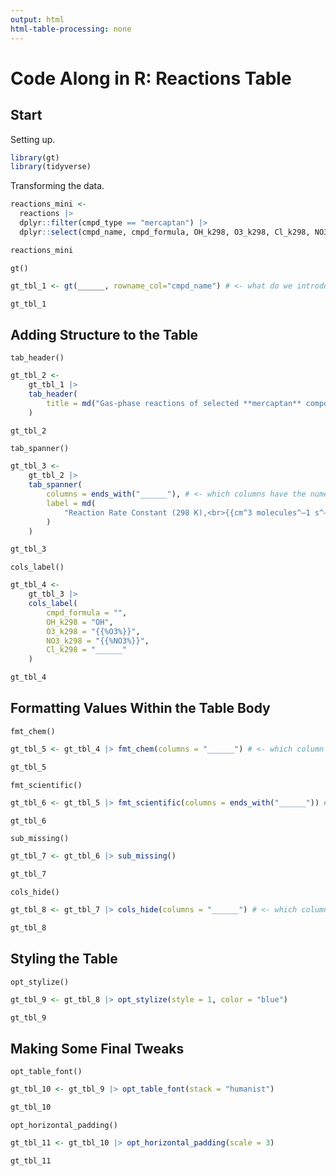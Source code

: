 ```yaml
---
output: html
html-table-processing: none
---
```


# Code Along in R: Reactions Table

## Start

Setting up.

```r
library(gt)
library(tidyverse)
```

Transforming the data.

```r
reactions_mini <-
  reactions |>
  dplyr::filter(cmpd_type == "mercaptan") |>
  dplyr::select(cmpd_name, cmpd_formula, OH_k298, O3_k298, Cl_k298, NO3_k298)

reactions_mini
```

`gt()`

```r
gt_tbl_1 <- gt(______, rowname_col="cmpd_name") # <- what do we introduce to gt()?

gt_tbl_1
```

## Adding Structure to the Table

`tab_header()`

```r
gt_tbl_2 <-
    gt_tbl_1 |>
    tab_header(
        title = md("Gas-phase reactions of selected **mercaptan** compounds")
    )

gt_tbl_2
```

`tab_spanner()`

```r
gt_tbl_3 <-
    gt_tbl_2 |>
    tab_spanner(
        columns = ends_with("______"), # <- which columns have the numerical data?
        label = md(
            "Reaction Rate Constant (298 K),<br>{{cm^3 molecules^–1 s^–1}}"
        )
    )

gt_tbl_3
```

`cols_label()`

```r
gt_tbl_4 <-
    gt_tbl_3 |>
    cols_label(
        cmpd_formula = "",
        OH_k298 = "OH",
        O3_k298 = "{{%O3%}}",
        NO3_k298 = "{{%NO3%}}",
        Cl_k298 = "______"
    )

gt_tbl_4
```

## Formatting Values Within the Table Body

`fmt_chem()`

```r
gt_tbl_5 <- gt_tbl_4 |> fmt_chem(columns = "______") # <- which column has chem stuff?

gt_tbl_5
```

`fmt_scientific()`

```r
gt_tbl_6 <- gt_tbl_5 |> fmt_scientific(columns = ends_with("______")) # <- ?

gt_tbl_6
```

`sub_missing()`

```r
gt_tbl_7 <- gt_tbl_6 |> sub_missing()

gt_tbl_7
```

`cols_hide()`

```r
gt_tbl_8 <- gt_tbl_7 |> cols_hide(columns = "______") # <- which column has nothing?

gt_tbl_8
```

## Styling the Table

`opt_stylize()`

```r
gt_tbl_9 <- gt_tbl_8 |> opt_stylize(style = 1, color = "blue")

gt_tbl_9
```

## Making Some Final Tweaks

`opt_table_font()`

```r
gt_tbl_10 <- gt_tbl_9 |> opt_table_font(stack = "humanist")

gt_tbl_10
```

`opt_horizontal_padding()`

```r
gt_tbl_11 <- gt_tbl_10 |> opt_horizontal_padding(scale = 3)

gt_tbl_11
```

